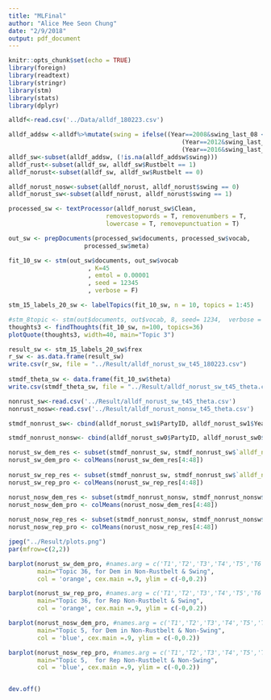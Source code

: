 ```yaml
---
title: "MLFinal"
author: "Alice Mee Seon Chung"
date: "2/9/2018"
output: pdf_document
---
```


```r
knitr::opts_chunk$set(echo = TRUE)
library(foreign)
library(readtext)
library(stringr)
library(stm)
library(stats)
library(dplyr)
```

```r
alldf<-read.csv('../Data/alldf_180223.csv')

alldf_addsw <-alldf%>%mutate(swing = ifelse((Year==2008&swing_last_08 <= 0.05)|
                                                (Year==2012&swing_last_12 <= 0.05)|
                                                (Year==2016&swing_last_16 <= 0.05), 1, 0))
alldf_sw<-subset(alldf_addsw, (!is.na(alldf_addsw$swing)))
alldf_rust<-subset(alldf_sw, alldf_sw$Rustbelt == 1)
alldf_norust<-subset(alldf_sw, alldf_sw$Rustbelt == 0)

alldf_norust_nosw<-subset(alldf_norust, alldf_norust$swing == 0)
alldf_norust_sw<-subset(alldf_norust, alldf_norust$swing == 1)

processed_sw <- textProcessor(alldf_norust_sw$Clean,
                           removestopwords = T, removenumbers = T, 
                           lowercase = T, removepunctuation = T)

out_sw <- prepDocuments(processed_sw$documents, processed_sw$vocab, 
                     processed_sw$meta)

fit_10_sw <- stm(out_sw$documents, out_sw$vocab 
                      , K=45
                      , emtol = 0.00001
                      , seed = 12345
                      , verbose = F)

stm_15_labels_20_sw <- labelTopics(fit_10_sw, n = 10, topics = 1:45)
```
```r
#stm_8topic <- stm(out$documents, out$vocab, 8, seed= 1234,  verbose = F) 
thoughts3 <- findThoughts(fit_10_sw, n=100, topics=36)
plotQuote(thoughts3, width=40, main="Topic 3")

result_sw <- stm_15_labels_20_sw$frex
r_sw <- as.data.frame(result_sw)
write.csv(r_sw, file = "../Result/alldf_norust_sw_t45_180223.csv")
 
stmdf_theta_sw <- data.frame(fit_10_sw$theta)
write.csv(stmdf_theta_sw, file = "../Result/alldf_norust_sw_t45_theta.csv")

```
```r
nonrust_sw<-read.csv('../Result/alldf_norust_sw_t45_theta.csv')
nonrust_nosw<-read.csv('../Result/alldf_norust_nonsw_t45_theta.csv')

stmdf_nonrust_sw<- cbind(alldf_norust_sw1$PartyID, alldf_norust_sw1$Year, nonrust_sw)

stmdf_nonrust_nonsw<- cbind(alldf_norust_sw0$PartyID, alldf_norust_sw0$Year, nonrust_nosw)

norust_sw_dem_res <- subset(stmdf_nonrust_sw, stmdf_nonrust_sw$`alldf_norust_sw1$PartyID` == "Dem")
norust_sw_dem_pro <- colMeans(norust_sw_dem_res[4:48])
  
norust_sw_rep_res <- subset(stmdf_nonrust_sw, stmdf_nonrust_sw$`alldf_norust_sw1$PartyID` == "Rep")
norust_sw_rep_pro <- colMeans(norust_sw_rep_res[4:48])

norust_nosw_dem_res <- subset(stmdf_nonrust_nonsw, stmdf_nonrust_nonsw$`alldf_norust_sw0$PartyID` == "Dem")
norust_nosw_dem_pro <- colMeans(norust_nosw_dem_res[4:48])
  
norust_nosw_rep_res <- subset(stmdf_nonrust_nonsw, stmdf_nonrust_nonsw$`alldf_norust_sw0$PartyID` == "Rep")
norust_nosw_rep_pro <- colMeans(norust_nosw_rep_res[4:48])

jpeg("../Result/plots.png")
par(mfrow=c(2,2))

barplot(norust_sw_dem_pro, #names.arg = c('T1','T2','T3','T4','T5','T6','T7','T8'),
        main="Topic 36, for Dem in Non-Rustbelt & Swing",
        col = 'orange', cex.main =.9, ylim = c(-0,0.2))

barplot(norust_sw_rep_pro, #names.arg = c('T1','T2','T3','T4','T5','T6','T7','T8'),
        main="Topic 36, for Rep Non-Rustbelt & Swing",
        col = 'orange', cex.main =.9, ylim = c(-0,0.2))

barplot(norust_nosw_dem_pro, #names.arg = c('T1','T2','T3','T4','T5','T6','T7','T8'),
        main="Topic 5, for Dem in Non-Rustbelt & Non-Swing",
        col = 'blue', cex.main =.9, ylim = c(-0,0.2))

barplot(norust_nosw_rep_pro, #names.arg = c('T1','T2','T3','T4','T5','T6','T7','T8'),
        main="Topic 5,  for Rep Non-Rustbelt & Non-Swing",
        col = 'blue', cex.main =.9, ylim = c(-0,0.2))


dev.off()
```